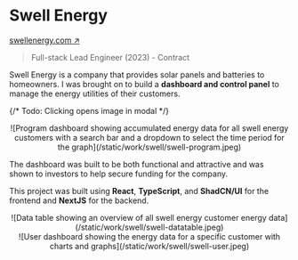 # Swell Energy

<Thick>[swellenergy.com ↗](https://swellenergy.com/)</Thick>

> Full-stack Lead Engineer (2023) - Contract

Swell Energy is a company that provides solar panels and batteries to homeowners. I was brought on to build a __dashboard and control panel__ to manage the energy utilities of their customers.

{/* Todo: Clicking opens image in modal */}

<Center className="mx-auto my-8">
	![Program dashboard showing accumulated energy data for all swell energy customers with a search bar and a dropdown to select the time period for the graph](/static/work/swell/swell-program.jpeg)
</Center>

The dashboard was built to be both functional and attractive and was shown to investors to help secure funding for the company.

This project was built using __React__, __TypeScript__, and __ShadCN/UI__ for the frontend and __NextJS__ for the backend.

<Center className="mx-auto my-8">
	![Data table showing an overview of all swell energy customer energy data](/static/work/swell/swell-datatable.jpeg)
</Center>

<Center className="mx-auto my-8">
	![User dashboard showing the energy data for a specific customer with charts and graphs](/static/work/swell/swell-user.jpeg)
</Center>
